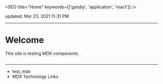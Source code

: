 

<SEO title="Home" keywords={['gatsby', 'application', 'react']} />

updated: Mar 23, 2021 11-31 PM

---

# Welcome

This site is testing MDX components .


<div style={{ maxWidth: '300px', marginBottom: '1.45rem' }}>
  <Image />
</div>

---

- <Link to="/test_mdx/">test_mdx</Link>
- <Link to="/links/">MDX Technology Links</Link>

